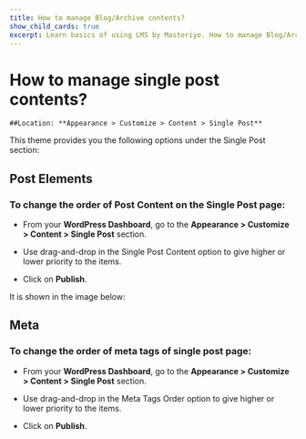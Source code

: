 ---
title: How to manage Blog/Archive contents?
show_child_cards: true
excerpt: Learn basics of using LMS by Masteriyo. How to manage Blog/Archive contents
---

# How to manage single post contents?

    ##Location: **Appearance > Customize > Content > Single Post**

This theme provides you the following options under the Single Post section:

## Post Elements

### To change the order of Post Content on the Single Post page:

- From your **WordPress Dashboard**, go to the **Appearance > Customize > Content > Single Post** section.

- Use drag-and-drop in the Single Post Content option to give higher or lower priority to the items.

- Click on **Publish**.


It is shown in the image below:


## Meta

### To change the order of meta tags of single post page:

- From your **WordPress Dashboard**, go to the **Appearance > Customize > Content > Single Post** section.

- Use drag-and-drop in the Meta Tags Order option to give higher or lower priority to the items.

- Click on **Publish**.
